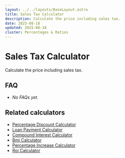 ```yaml
---
layout: ../../layouts/BaseLayout.astro
title: Sales Tax Calculator
description: Calculate the price including sales tax.
date: 2025-08-18
updated: 2025-08-18
cluster: Percentages & Ratios
---
```




# Sales Tax Calculator

Calculate the price including sales tax.

<Calculator schema={schema} />

## FAQ

- _No FAQs yet._

## Related calculators
- [Percentage Discount Calculator](/calculators/percentage-discount-calculator/)
- [Loan Payment Calculator](/calculators/loan-payment-calculator/)
- [Compound Interest Calculator](/calculators/compound-interest-calculator/)
- [Bmi Calculator](/calculators/bmi-calculator/)
- [Percentage Increase Calculator](/calculators/percentage-increase-calculator/)
- [Roi Calculator](/calculators/roi-calculator/)

